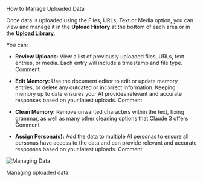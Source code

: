 How to Manage Uploaded Data


Once data is uploaded using the Files, URLs, Text or Media option, you can view and manage it in the **Upload History** at the bottom of each area or in the [**Upload Library**](https://app.gitbook.com/o/nbVBaUyixnBYw8JgeVIt/s/dbMN7r709l6jIY1z4OHN/training-your-ai/upload-library).&#x20;

You can:

* **Review Uploads:** View a list of previously uploaded files, URLs, text entries, or media. Each entry will include a timestamp and file type.
  Comment

* **Edit Memory:** Use the document editor to edit or update memory entries, or delete any outdated or incorrect information. Keeping memory up to date ensures your AI provides relevant and accurate responses based on your latest uploads.
  Comment

* **Clean Memory:** Remove unwanted characters within the text, fixing grammar, as well as many other cleaning options that Claude 3 offers
  Comment

* **Assign Persona(s):** Add the data to multiple AI personas to ensure all personas have access to the data and can provide relevant and accurate responses based on your latest uploads.
  Comment

<img alt="Managing Data" classname="block dark:hidden" src="/images/managing-data.gif" />

Managing uploaded data
